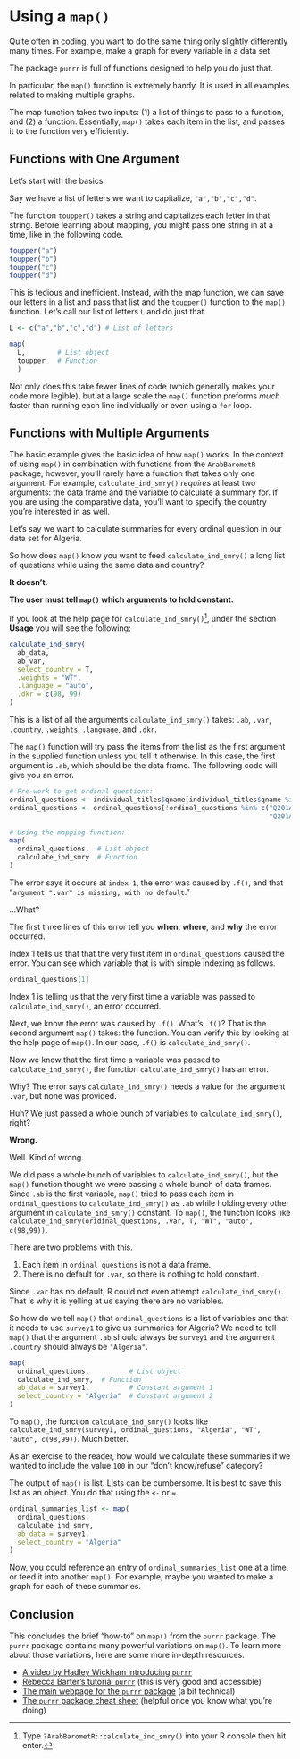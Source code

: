 # Using a `map()` {#using-map .unnumbered}

Quite often in coding, you want to do the same thing only slightly differently many times. For example, make a graph for every variable in a data set.

The package `purrr` is full of functions designed to help you do just that.

In particular, the `map()` function is extremely handy. It is used in all examples related to making multiple graphs.

The map function takes two inputs: (1) a list of things to pass to a function, and (2) a function. Essentially, `map()` takes each item in the list, and passes it to the function very efficiently. 

## Functions with One Argument {#map-basics -}

Let's start with the basics.

Say we have a list of letters we want to capitalize, `"a","b","c","d"`. 

The function `toupper()` takes a string and capitalizes each letter in that string. Before learning about mapping, you might pass one string in at a time, like in the following code.

```r

toupper("a")
toupper("b")
toupper("c")
toupper("d")

```

This is tedious and inefficient. Instead, with the map function, we can save our letters in a list and pass that list and the `toupper()` function to the `map()` function. Let's call our list of letters `L` and do just that.

```r

L <- c("a","b","c","d") # List of letters

map(
  L,        # List object
  toupper   # Function
  )

```

Not only does this take fewer lines of code (which generally makes your code more legible), but at a large scale the `map()` function preforms *much* faster than running each line individually or even using a `for` loop.

## Functions with Multiple Arguments {#advanced-map - }

The basic example gives the basic idea of how `map()` works. In the context of using `map()` in combination with functions from the `ArabBarometR` package, however, you'll rarely have a function that takes only one argument. For example, `calculate_ind_smry()` *requires* at least two arguments: the data frame and the variable to calculate a summary for. If you are using the comparative data, you'll want to specify the country you're interested in as well.

Let's say we want to calculate summaries for every ordinal question in our data set for Algeria.

So how does `map()` know you want to feed `calculate_ind_smry()` a long list of questions while using the same data and country?

**It doesn't.**

**The user must tell `map()` which arguments to hold constant.**

If you look at the help page for `calculate_ind_smry()`^[Type `?ArabBarometR::calculate_ind_smry()` into your R console then hit enter.], under the section **Usage** you will see the following:

```r

calculate_ind_smry(
  ab_data,
  ab_var,
  select_country = T,
  .weights = "WT",
  .language = "auto",
  .dkr = c(98, 99)
)

```

This is a list of all the arguments `calculate_ind_smry()` takes: `.ab`, `.var`, `.country`, `.weights`, `.language`, and `.dkr`. 

The `map()` function will try pass the items from the list as the first argument in the supplied function unless you tell it otherwise. In this case, the first argument is `.ab`, which should be the data frame. The following code will give you an error.

```r

# Pre-work to get ordinal questions:
ordinal_questions <- individual_titles$qname[individual_titles$qname %in% names(survey1) & individual_titles$type == "ordinal"]
ordinal_questions <- ordinal_questions[!ordinal_questions %in% c("Q201A_6A_LIB",
                                                                 "Q201A_6B_LIB")]

# Using the mapping function:
map(
  ordinal_questions,  # List object
  calculate_ind_smry  # Function
)

```

The error says it occurs at `index 1`, the error was caused by `.f()`, and that "`argument ".var" is missing, with no default`." 

...What?

The first three lines of this error tell you **when**, **where**, and **why** the error occurred.

Index 1 tells us that that the very first item in `ordinal_questions` caused the error. You can see which variable that is with simple indexing as follows.

```r

ordinal_questions[1]

```

Index 1 is telling us that the very first time a variable was passed to `calculate_ind_smry()`, an error occurred. 

Next, we know the error was caused by `.f()`. What's `.f()`? That is the second argument `map()` takes: the function. You can verify this by looking at the help page of `map()`. In our case, `.f()` is `calculate_ind_smry()`.

Now we know that the first time a variable was passed to `calculate_ind_smry()`, the function `calculate_ind_smry()` has an error.

Why? The error says `calculate_ind_smry()` needs a value for the argument `.var`, but none was provided.

Huh? We just passed a whole bunch of variables to `calculate_ind_smry()`, right?

**Wrong.**

Well. Kind of wrong.

We did pass a whole bunch of variables to `calculate_ind_smry()`, but the `map()` function thought we were passing a whole bunch of data frames. Since `.ab` is the first variable, `map()` tried to pass each item in `ordinal_questions` to `calculate_ind_smry()` as `.ab` while holding every other argument in `calculate_ind_smry()` constant. To `map()`, the function looks like `calculate_ind_smry(oridinal_questions, .var, T, "WT", "auto", c(98,99))`.

There are two problems with this.

1. Each item in `ordinal_questions` is not a data frame.
2. There is no default for `.var`, so there is nothing to hold constant.

Since `.var` has no default, R could not even attempt `calculate_ind_smry()`. That is why it is yelling at us saying there are no variables.

So how do we tell `map()` that `ordinal_questions` is a list of variables and that it needs to use `survey1` to give us summaries for Algeria? We need to tell `map()` that the argument `.ab` should always be `survey1` and the argument `.country` should always be `"Algeria"`.

```r

map(
  ordinal_questions,          # List object
  calculate_ind_smry,  # Function
  ab_data = survey1,          # Constant argument 1
  select_country = "Algeria"  # Constant argument 2
)

```

To `map()`, the function `calculate_ind_smry()` looks like `calculate_ind_smry(survey1, ordinal_questions, "Algeria", "WT", "auto", c(98,99))`. Much better.

As an exercise to the reader, how would we calculate these summaries if we wanted to include the value `100` in our "don't know/refuse" category?

The output of `map()` is list. Lists can be cumbersome. It is best to save this list as an object. You do that using the `<-` or `=`.

```r

ordinal_summaries_list <- map(
  ordinal_questions,         
  calculate_ind_smry, 
  ab_data = survey1,             
  select_country = "Algeria"       
)

```

Now, you could reference an entry of `ordinal_summaries_list` one at a time, or feed it into another `map()`. For example, maybe you wanted to make a graph for each of these summaries.

## Conclusion {-}

This concludes the brief "how-to" on `map()` from the `purrr` package. The `purrr` package contains many powerful variations on `map()`. To learn more about those variations, here are some more in-depth resources.

  - [A video by Hadley Wickham introducing `purrr`](https://www.youtube.com/watch?v=EGAs7zuRutY)
  - [Rebecca Barter's tutorial `purrr`](https://rebeccabarter.com/blog/2019-08-19_purrr) (this is very good and accessible)
  - [The main webpage for the `purrr` package](https://purrr.tidyverse.org/) (a bit technical)
  - [The `purrr` package cheat sheet](https://evoldyn.gitlab.io/evomics-2018/ref-sheets/R_purrr.pdf) (helpful once you know what you're doing)